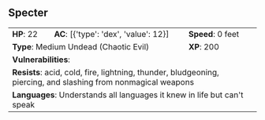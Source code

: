 ## Specter {#monster-specter}

```{=html}
<table class="table table-striped">
    <tbody>
        <tr>                    
            <td><b>HP</b>: 22</td>
            <td><b>AC</b>: [{'type': 'dex', 'value': 12}]</td>
            <td><b>Speed</b>: 0 feet</td>
        </tr>
        <tr>
            <td colspan="2"><b>Type</b>: Medium Undead (Chaotic Evil)</td>
            <td><b>XP</b>: 200</td>
        </tr>
        <tr>
            <td colspan="3"><b>Vulnerabilities</b>: </td>
        </tr>
        <tr>
            <td colspan="3"><b>Resists</b>: acid, cold, fire, lightning, thunder, bludgeoning, piercing, and slashing from nonmagical weapons</td>
        </tr>
        <tr>
            <td colspan="3"><b>Languages</b>: Understands all languages it knew in life but can't speak</td>
        </tr>
    </tbody>
</table>
```